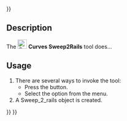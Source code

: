 <languages/>
{{UnfinishedDocu{{#translation:}}}}
<translate>

<!--T:1-->
{{Docnav
|[[Curves_SketchOnSurface|SketchOnSurface]]
|[[Curves_ProfileSupport|ProfileSupport]]
|[[Curves_Workbench|Curves]]
|IconL=Curves_SketchOnSurface.svg
|IconR=Curves_ProfileSupport.svg
|IconC=Curves_workbench_icon.svg
}}

<!--T:2-->
{{GuiCommand
|Name=Curves Sweep2Rails
|MenuLocation=Surfaces → Sweep2Rails
|Workbenches=[[Curves_Workbench|Curves]]
}}

==Description== <!--T:3-->

<!--T:4-->
The [[Image:Curves_Sweep2Rails.svg|24px]] '''Curves Sweep2Rails''' tool does...

==Usage== <!--T:5-->

<!--T:6-->
# There are several ways to invoke the tool:
#* Press the {{Button|[[Image:Curves_Sweep2Rails.svg|16px]] [[Curves_Sweep2Rails|Sweep2Rails]]}} button.
#* Select the {{MenuCommand|Surfaces → [[Image:Curves_Sweep2Rails.svg|16px]] Sweep2Rails}} option from the menu.
# A Sweep_2_rails object is created.


<!--T:7-->
{{Docnav
|[[Curves_SketchOnSurface|SketchOnSurface]]
|[[Curves_ProfileSupport|ProfileSupport]]
|[[Curves_Workbench|Curves]]
|IconL=Curves_SketchOnSurface.svg
|IconR=Curves_ProfileSupport.svg
|IconC=Curves_workbench_icon.svg
}}

</translate>
{{Curves Tools navi{{#translation:}}}}
{{Userdocnavi{{#translation:}}}}